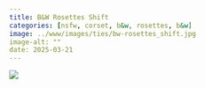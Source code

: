 ```yaml
---
title: B&W Rosettes Shift
categories: [nsfw, corset, b&w, rosettes, b&w]
image: ../www/images/ties/bw-rosettes_shift.jpg
image-alt: ""
date: 2025-03-21
---
```



![](../www/images/ties/bw-rosettes_shift.jpg)


